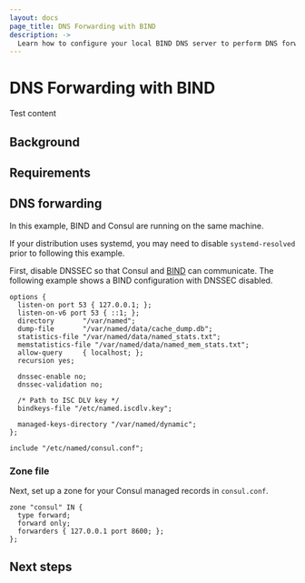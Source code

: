 ```yaml
---
layout: docs
page_title: DNS Forwarding with BIND
description: ->
  Learn how to configure your local BIND DNS server to perform DNS forwarding to Consul servers.
---
```


# DNS Forwarding with BIND

Test content

## Background

## Requirements

## DNS forwarding



In this example, BIND and Consul are running on the same machine.

<Note>

 If your distribution uses systemd, you may need to disable `systemd-resolved` prior to following this example. 
 
 </Note>
 
First, disable DNSSEC so that Consul and [BIND](https://www.isc.org/downloads/bind/) can communicate. The following example shows a BIND configuration with DNSSEC disabled.

<CodeBlockConfig filename="/etc/named.conf">

```plaintext
options {
  listen-on port 53 { 127.0.0.1; };
  listen-on-v6 port 53 { ::1; };
  directory       "/var/named";
  dump-file       "/var/named/data/cache_dump.db";
  statistics-file "/var/named/data/named_stats.txt";
  memstatistics-file "/var/named/data/named_mem_stats.txt";
  allow-query     { localhost; };
  recursion yes;

  dnssec-enable no;
  dnssec-validation no;

  /* Path to ISC DLV key */
  bindkeys-file "/etc/named.iscdlv.key";

  managed-keys-directory "/var/named/dynamic";
};

include "/etc/named/consul.conf";
```

</CodeBlockConfig>

### Zone file

Next, set up a zone for your Consul managed records in `consul.conf`.

<CodeBlockConfig filename="/etc/named/consul.conf">

```dns-zone-file
zone "consul" IN {
  type forward;
  forward only;
  forwarders { 127.0.0.1 port 8600; };
};
```

</CodeBlockConfig>

## Next steps

